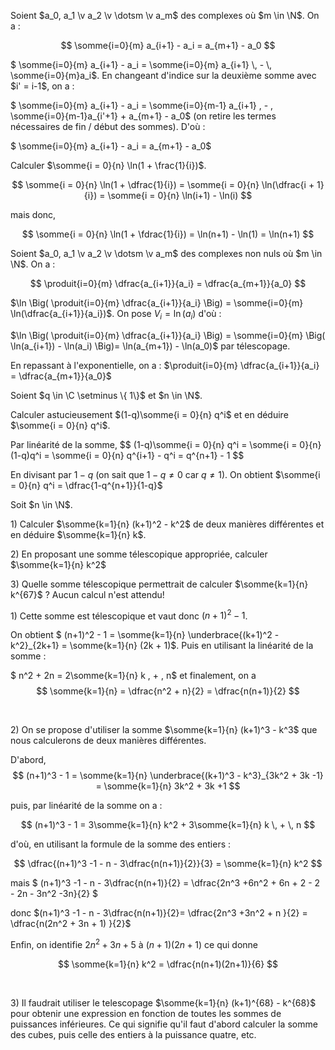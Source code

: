 

<Item type='proposition' titre='somme télescopique'>

Soient $a_0, a_1 \v a_2 \v \dotsm \v a_m$ des complexes où $m \in \N$. On a :

$$ 
\somme{i=0}{m} a_{i+1} - a_i = a_{m+1} - a_0
$$
</Item>

<Hideable type='démonstration' titre=''>
$ \somme{i=0}{m} a_{i+1} - a_i = \somme{i=0}{m} a_{i+1} \, - \, \somme{i=0}{m}a_i$. En changeant d'indice sur la deuxième somme avec $i' = i-1$, on a :

$ \somme{i=0}{m} a_{i+1} - a_i = \somme{i=0}{m-1} a_{i+1} \, - \, \somme{i=0}{m-1}a_{i'+1} + a_{m+1} - a_0$ (on retire les termes nécessaires de fin / début des sommes). D'où :

$ \somme{i=0}{m} a_{i+1} - a_i =  a_{m+1} - a_0$
</Hideable>


<Exercice titre=''>

Calculer $\somme{i = 0}{n} \ln(1 + \frac{1}{i})$.
</Exercice>

<Hideable type='solution' titre=''>

$$
\somme{i = 0}{n} \ln(1 + \dfrac{1}{i}) = \somme{i = 0}{n} \ln(\dfrac{i + 1}{i}) = \somme{i = 0}{n} \ln(i+1) - \ln(i)
$$

mais donc, 

$$
\somme{i = 0}{n} \ln(1 + \fdrac{1}{i}) = \ln(n+1) - \ln(1) = \ln(n+1)
$$
</Hideable>

<Item type='proposition' titre='produit télescopique'>

Soient $a_0, a_1 \v a_2 \v \dotsm \v a_m$ des complexes non nuls où $m \in \N$. On a :

$$ 
\produit{i=0}{m} \dfrac{a_{i+1}}{a_i} = \dfrac{a_{m+1}}{a_0} 
$$
</Item>


<Hideable type='démonstration' titre=''>

$\ln \Big( \produit{i=0}{m} \dfrac{a_{i+1}}{a_i} \Big)  = \somme{i=0}{m} \ln(\dfrac{a_{i+1}}{a_i})$. On pose $V_i = \ln(a_i)$ d'où :

$\ln \Big( \produit{i=0}{m} \dfrac{a_{i+1}}{a_i} \Big)  = \somme{i=0}{m} \Big( \ln(a_{i+1}) - \ln(a_i) \Big)= \ln(a_{m+1}) - \ln(a_0)$ par télescopage. 

En repassant à l'exponentielle, on a : $\produit{i=0}{m} \dfrac{a_{i+1}}{a_i} = \dfrac{a_{m+1}}{a_0}$
</Hideable>


<Exercice titre='Somme géométrique'>
Soient $q \in \C \setminus \{ 1\}$ et $n \in \N$.

Calculer astucieusement $(1-q)\somme{i = 0}{n} q^i$ et en déduire $\somme{i = 0}{n} q^i$.
</Exercice>

<Hideable type='solution' titre=''>
Par linéarité de la somme,  
$$
(1-q)\somme{i = 0}{n} q^i = \somme{i = 0}{n} (1-q)q^i = \somme{i = 0}{n} q^{i+1} - q^i = q^{n+1} - 1
$$

En divisant par $1-q$ (on sait que $1-q \neq 0$ car $q \neq 1$). On obtient $\somme{i = 0}{n} q^i = \dfrac{1-q^{n+1}}{1-q}$
</Hideable>


<Exercice titre='Somme des entiers (ter) et de leurs carrés (bis)'>
Soit $n \in \N$.

1\) Calculer $\somme{k=1}{n} (k+1)^2 - k^2$ de deux manières différentes et en déduire $\somme{k=1}{n} k$.

2\) En proposant une somme télescopique appropriée, calculer $\somme{k=1}{n} k^2$

3\) Quelle somme télescopique permettrait de calculer $\somme{k=1}{n} k^{67}$ ? Aucun calcul n'est attendu!
</Exercice>

<Hideable type='solution' titre=''>

1\) Cette somme est télescopique et vaut donc $(n+1)^2 - 1$. 

On obtient $ (n+1)^2 - 1 = \somme{k=1}{n} \underbrace{(k+1)^2 - k^2}_{2k+1} = \somme{k=1}{n} (2k + 1)$. Puis en utilisant la linéarité de la somme : 

$ n^2 + 2n = 2\somme{k=1}{n} k \, + \, n$ et finalement, on a 
$$
\somme{k=1}{n} = \dfrac{n^2 + n}{2} =  \dfrac{n(n+1)}{2}
$$

<br/>

2\) On se propose d'utiliser la somme $\somme{k=1}{n} (k+1)^3 - k^3$ que nous calculerons de deux manières différentes. 

D'abord, 
$$
(n+1)^3 - 1 = \somme{k=1}{n} \underbrace{(k+1)^3 - k^3}_{3k^2 + 3k -1} = \somme{k=1}{n} 3k^2 + 3k +1
$$

puis, par linéarité de la somme on a :

$$
(n+1)^3 - 1 = 3\somme{k=1}{n} k^2 + 3\somme{k=1}{n} k \, + \, n
$$ 

d'où, en utilisant la formule de la somme des entiers :

$$
\dfrac{(n+1)^3 -1 - n - 3\dfrac{n(n+1)}{2}}{3} = \somme{k=1}{n} k^2
$$ 

mais $ (n+1)^3 -1 - n - 3\dfrac{n(n+1)}{2} = \dfrac{2n^3 +6n^2 + 6n + 2 - 2 - 2n - 3n^2 -3n}{2} $

donc $(n+1)^3 -1 - n - 3\dfrac{n(n+1)}{2}= \dfrac{2n^3 +3n^2 + n }{2} = \dfrac{n(2n^2 + 3n + 1) }{2}$

Enfin, on identifie $2n^2 +3n +5$ à $(n+1)(2n+1)$ ce qui donne  

$$
\somme{k=1}{n} k^2 = \dfrac{n(n+1)(2n+1)}{6}
$$

<br/>

3\) Il faudrait utiliser le telescopage $\somme{k=1}{n} (k+1)^{68} - k^{68}$ pour obtenir une expression en fonction de toutes les sommes de puissances inférieures. Ce qui signifie qu'il faut d'abord calculer la somme des cubes, puis celle des entiers à la puissance quatre, etc.

</Hideable>